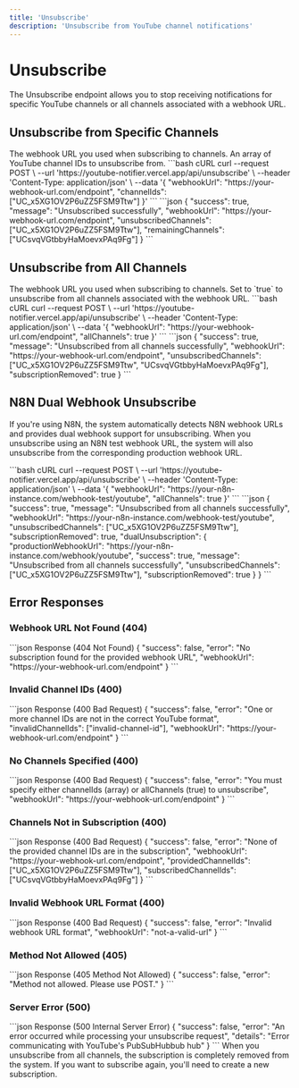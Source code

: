```yaml
---
title: 'Unsubscribe'
description: 'Unsubscribe from YouTube channel notifications'
---
```


# Unsubscribe

The Unsubscribe endpoint allows you to stop receiving notifications for specific YouTube channels or all channels associated with a webhook URL.

## Unsubscribe from Specific Channels

<ParamField body="webhookUrl" type="string" required>
  The webhook URL you used when subscribing to channels.
</ParamField>

<ParamField body="channelIds" type="array" required>
  An array of YouTube channel IDs to unsubscribe from.
</ParamField>

<RequestExample>
```bash cURL
curl --request POST \
  --url 'https://youtube-notifier.vercel.app/api/unsubscribe' \
  --header 'Content-Type: application/json' \
  --data '{
    "webhookUrl": "https://your-webhook-url.com/endpoint",
    "channelIds": ["UC_x5XG1OV2P6uZZ5FSM9Ttw"]
  }'
```
</RequestExample>

<ResponseExample>
```json
{
  "success": true,
  "message": "Unsubscribed successfully",
  "webhookUrl": "https://your-webhook-url.com/endpoint",
  "unsubscribedChannels": ["UC_x5XG1OV2P6uZZ5FSM9Ttw"],
  "remainingChannels": ["UCsvqVGtbbyHaMoevxPAq9Fg"]
}
```
</ResponseExample>

## Unsubscribe from All Channels

<ParamField body="webhookUrl" type="string" required>
  The webhook URL you used when subscribing to channels.
</ParamField>

<ParamField body="allChannels" type="boolean" required>
  Set to `true` to unsubscribe from all channels associated with the webhook URL.
</ParamField>

<RequestExample>
```bash cURL
curl --request POST \
  --url 'https://youtube-notifier.vercel.app/api/unsubscribe' \
  --header 'Content-Type: application/json' \
  --data '{
    "webhookUrl": "https://your-webhook-url.com/endpoint",
    "allChannels": true
  }'
```
</RequestExample>

<ResponseExample>
```json
{
  "success": true,
  "message": "Unsubscribed from all channels successfully",
  "webhookUrl": "https://your-webhook-url.com/endpoint",
  "unsubscribedChannels": ["UC_x5XG1OV2P6uZZ5FSM9Ttw", "UCsvqVGtbbyHaMoevxPAq9Fg"],
  "subscriptionRemoved": true
}
```
</ResponseExample>

## N8N Dual Webhook Unsubscribe

If you're using N8N, the system automatically detects N8N webhook URLs and provides dual webhook support for unsubscribing. When you unsubscribe using an N8N test webhook URL, the system will also unsubscribe from the corresponding production webhook URL.

<RequestExample>
```bash cURL
curl --request POST \
  --url 'https://youtube-notifier.vercel.app/api/unsubscribe' \
  --header 'Content-Type: application/json' \
  --data '{
    "webhookUrl": "https://your-n8n-instance.com/webhook-test/youtube",
    "allChannels": true
  }'
```
</RequestExample>

<ResponseExample>
```json
{
  "success": true,
  "message": "Unsubscribed from all channels successfully",
  "webhookUrl": "https://your-n8n-instance.com/webhook-test/youtube",
  "unsubscribedChannels": ["UC_x5XG1OV2P6uZZ5FSM9Ttw"],
  "subscriptionRemoved": true,
  "dualUnsubscription": {
    "productionWebhookUrl": "https://your-n8n-instance.com/webhook/youtube",
    "success": true,
    "message": "Unsubscribed from all channels successfully",
    "unsubscribedChannels": ["UC_x5XG1OV2P6uZZ5FSM9Ttw"],
    "subscriptionRemoved": true
  }
}
```
</ResponseExample>

## Error Responses

### Webhook URL Not Found (404)

<ResponseExample>
```json Response (404 Not Found)
{
  "success": false,
  "error": "No subscription found for the provided webhook URL",
  "webhookUrl": "https://your-webhook-url.com/endpoint"
}
```
</ResponseExample>

### Invalid Channel IDs (400)

<ResponseExample>
```json Response (400 Bad Request)
{
  "success": false,
  "error": "One or more channel IDs are not in the correct YouTube format",
  "invalidChannelIds": ["invalid-channel-id"],
  "webhookUrl": "https://your-webhook-url.com/endpoint"
}
```
</ResponseExample>

### No Channels Specified (400)

<ResponseExample>
```json Response (400 Bad Request)
{
  "success": false,
  "error": "You must specify either channelIds (array) or allChannels (true) to unsubscribe",
  "webhookUrl": "https://your-webhook-url.com/endpoint"
}
```
</ResponseExample>

### Channels Not in Subscription (400)

<ResponseExample>
```json Response (400 Bad Request)
{
  "success": false,
  "error": "None of the provided channel IDs are in the subscription",
  "webhookUrl": "https://your-webhook-url.com/endpoint",
  "providedChannelIds": ["UC_x5XG1OV2P6uZZ5FSM9Ttw"],
  "subscribedChannelIds": ["UCsvqVGtbbyHaMoevxPAq9Fg"]
}
```
</ResponseExample>

### Invalid Webhook URL Format (400)

<ResponseExample>
```json Response (400 Bad Request)
{
  "success": false,
  "error": "Invalid webhook URL format",
  "webhookUrl": "not-a-valid-url"
}
```
</ResponseExample>

### Method Not Allowed (405)

<ResponseExample>
```json Response (405 Method Not Allowed)
{
  "success": false,
  "error": "Method not allowed. Please use POST."
}
```
</ResponseExample>

### Server Error (500)

<ResponseExample>
```json Response (500 Internal Server Error)
{
  "success": false,
  "error": "An error occurred while processing your unsubscribe request",
  "details": "Error communicating with YouTube's PubSubHubbub hub"
}
```
</ResponseExample>

<Note>
  When you unsubscribe from all channels, the subscription is completely removed from the system. If you want to subscribe again, you'll need to create a new subscription.
</Note> 